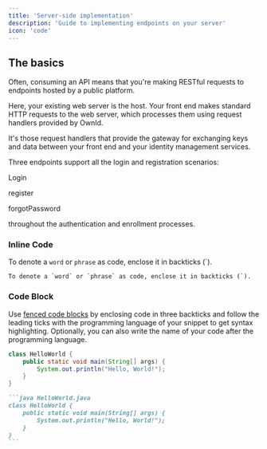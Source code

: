 ```yaml
---
title: 'Server-side implementation'
description: 'Guide to implementing endpoints on your server'
icon: 'code'
---
```


## The basics

Often, consuming an API means that you're making RESTful requests to endpoints hosted by a public platform.

Here, your existing web server is the host. Your front end makes standard HTTP requests to the web server,  which processes them using request handlers provided by OwnId. 

It's those request handlers that provide the gateway for exchanging keys and data between your front end and your identity management services. 

Three endpoints support all the login and registration scenarios:

Login

register

forgotPassword



 throughout the authentication and enrollment processes.

### Inline Code

To denote a `word` or `phrase` as code, enclose it in backticks (`).

```
To denote a `word` or `phrase` as code, enclose it in backticks (`).
```

### Code Block

Use [fenced code blocks](https://www.markdownguide.org/extended-syntax/#fenced-code-blocks) by enclosing code in three backticks and follow the leading ticks with the programming language of your snippet to get syntax highlighting. Optionally, you can also write the name of your code after the programming language.

```java HelloWorld.java
class HelloWorld {
    public static void main(String[] args) {
        System.out.println("Hello, World!");
    }
}
```

````md
```java HelloWorld.java
class HelloWorld {
    public static void main(String[] args) {
        System.out.println("Hello, World!");
    }
}
```
````
